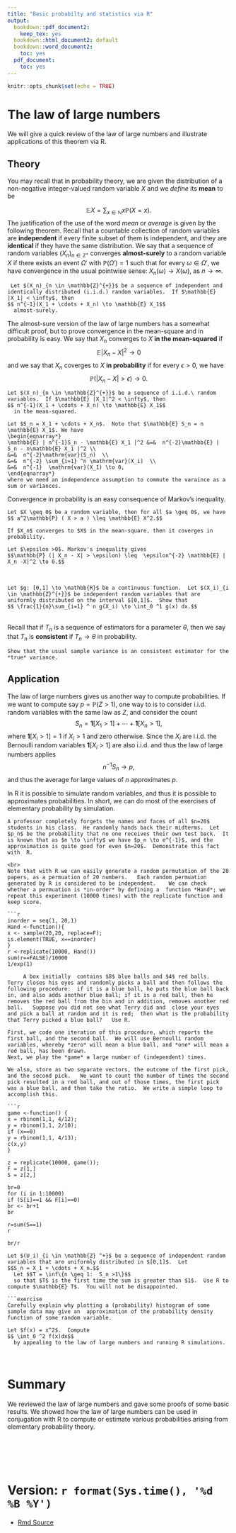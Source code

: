 ```yaml
---
title: "Basic probabilty and statistics via R"
output:
  bookdown::pdf_document2:
    keep_tex: yes
  bookdown::html_document2: default
  bookdown::word_document2:
    toc: yes
  pdf_document:
    toc: yes
---
```



```r
knitr::opts_chunk$set(echo = TRUE)
```

# The law of large numbers

We will give a quick review of the law of large numbers and illustrate applications of this theorem via R.


## Theory
You may recall that in probability theory, we are given the distribution of a non-negative  integer-valued random variable $X$ and we *define* its **mean** to be 

$$ \mathbb{E} X = \sum_{x\in \mathbb{N}} x \mathbb{P}(X=x).$$
The justification of  the use of the word *mean* or *average* is given by the following theorem.  Recall that a countable collection of random variables are **independent** if every finite subset of them is independent, and they are **identical** if they have the same distribution.   We say that a sequence of random variables $(X_n)_{n \in \mathbb{Z}^+}$ converges **almost-surely** to a random variable $X$ if there exists an event $\Omega'$ with $\mathbb{P}(\Omega') =1$ such that for every $\omega \in \Omega'$, we have convergence in the usual pointwise sense: $X_n(\omega) \to X(\omega)$, as $n \to \infty$.  



```theorem
 Let $(X_n)_{n \in \mathbb{Z}^{+}}$ be a sequence of independent and identically distributed (i.i.d.) random variables.  If $\mathbb{E} |X_1| < \infty$, then 
$$ n^{-1}(X_1 + \cdots + X_n) \to \mathbb{E} X_1$$
  almost-surely.  
```

The almost-sure version of the law of large numbers has a somewhat difficult proof, but to prove convergence in the mean-square and in probability is easy.  We say that $X_n$ converges to $X$ **in the mean-squared** if 
$$ \mathbb{E} | X_n - X|^{2} \to 0$$
  and we say that $X_n$ coverges to $X$ **in probability** if for every $\epsilon >0$, we have 
$$\mathbb{P} ( | X_n - X| > \epsilon) \to 0.$$

```theorem
Let $(X_n)_{n \in \mathbb{Z}^{+}}$ be a sequence of i.i.d.\ random variables.  If $\mathbb{E} |X_1|^2 < \infty$, then 
$$ n^{-1}(X_1 + \cdots + X_n) \to \mathbb{E} X_1$$
  in the mean-squared.
```

```proof
Let $S_n = X_1 + \cdots + X_n$.  Note that $\mathbb{E} S_n = n \mathbb{E} X_1$. We have  
\begin{eqnarray*}
\mathbb{E} | n^{-1}S_n - \mathbb{E} X_1 |^2 &=&  n^{-2}\mathbb{E} | S_n - n\mathbb{E} X_1 |^2 \\
&=&  n^{-2}\mathrm{var}(S_n)  \\
&=&  n^{-2} \sum_{i=1} ^n \mathrm{var}(X_i)  \\
&=&  n^{-1}  \mathrm{var}(X_1) \to 0, 
\end{eqnarray*}
where we need an independence assumption to commute the varaince as a sum or variances.

```

Convergence in probability is an easy consequence of Markov's inequality.

```lemma
Let $X \geq 0$ be a random variable, then for all $a \geq 0$, we have 
$$ a^2\mathbb{P} ( X > a ) \leq \mathbb{E} X^2.$$
  ```
```lemma
If $X_n$ converges to $X$ in the mean-square, then it coverges in probability.
```
```proof
Let $\epsilon >0$. Markov's inequality gives
$$\mathbb{P} (| X_n - X| > \epsilon) \leq  \epsilon^{-2} \mathbb{E} | X_n -X|^2 \to 0.$$
```
<br>
```exercise
Let $g: [0,1] \to \mathbb{R}$ be a continuous function.  Let $(X_i)_{i \in \mathbb{Z}^{+}}$ be independent random variables that are uniformly distributed on the interval $[0,1]$.  Show that
$$ \frac{1}{n}\sum_{i=1} ^ n g(X_i) \to \int_0 ^1 g(x) dx.$$
```
<br>
Recall that if $T_n$ is a sequence of estimators for a parameter $\theta$, then we say that $T_n$ is **consistent** if $T_n \to \theta$ in probability.
<br>

```exercise
Show that the usual sample variance is an consistent estimator for the *true* variance.

```
## Application

The law of large numbers gives us another way to compute probabilities.    If we want to compute say $p=\mathbb{P}( Z> 1)$, one way to is to consider i.i.d. random variables with the same law as $Z$, and consider the count
$$ S_n = \mathbf{1}[X_1 >1] + \cdots + \mathbf{1}[X_n >1],$$
where $\mathbf{1}[X_i >1] =1$ if $X_i >1$ and zero otherwise.   Since the $X_i$ are i.i.d. the Bernoulli random variables $\mathbf{1}[X_i >1]$ are also i.i.d. and thus the law of large numbers applies  
$$ n^{-1} S_n \to p,$$
and thus the average for large values of $n$ approximates $p$.

In R it is possible to simulate random variables, and thus it is possible to approximates probabilities. In short, we can do most of the exercises of elementary probability by simulation.  

```exercise
A professor completely forgets the names and faces of all $n=20$ students in his class.  He randomly hands back their midterms.  Let $p_n$ be the probability that no one receives their own test back.  It is known that as $n \to \infty$ we have $p_n \to e^{-1}$, and the approximation is quite good for even $n=20$.  Demonstrate this fact with  R.  
```
```solution
<br>
Note that with R we can easily generate a random permutation of the 20 papers, as a permuation of 20 numbers.   Each random permuation generated by R is considered to be independent.    We can check whether a permuation is *in-order* by defining a  function *Hand*; we repeat this experiment (10000 times) with the replicate function and keep score.

```r
inorder = seq(1, 20,1)
Hand <-function(){
x <- sample(20,20, replace=F);
is.element(TRUE, x==inorder)
}
r <-replicate(10000, Hand())
sum(r==FALSE)/10000
1/exp(1)
```


```exercise
	 A box initially  contains $8$ blue balls and $4$ red balls.   Terry closes his eyes and randomly picks a ball and then follows the following procedure:  if it is a blue ball, he puts the blue ball back in, and also adds another blue ball; if it is a red ball, then he removes the red ball from the bin and in addition, removes another red ball.   Suppose you did not see what Terry did and  close your eyes and pick a ball at random and it is red;  then what is the probability that Terry picked a blue ball?   Use R.     
```
```solution
First, we code one iteration of this procedure, which reports the first ball, and the second ball.  We will use Bernoulli random variables, whereby *zero* will mean a blue ball, and *one* will mean a red ball, has been drawn.
Next, we play the *game* a large number of (independent) times.

We also, store as two separate vectors, the outcome of the first pick, and the second pick.   We want to count the number of times the second pick resulted in a red ball, and out of those times, the first pick was a blue ball, and then take the ratio.  We write a simple loop to accomplish this.

```r
game <-function() {
x = rbinom(1,1, 4/12);
y = rbinom(1,1, 2/10);
if (x==0)
y = rbinom(1,1, 4/13);
c(x,y)
}

z = replicate(10000, game());
F = z[1,]
S = z[2,]

br=0
for (i in 1:10000)
if (S[i]==1 && F[i]==0)
br <- br+1
br

r=sum(S==1)
r

br/r
```

```exercise
Let $(U_i)_{i \in \mathbb{Z} ^+}$ be a sequence of independent random variables that are uniformly distributed in $[0,1]$.  Let 
$$S_n = X_1 + \cdots + X_n.$$
  Let $$T = \inf\{n \geq 1:  S_n >1\}$$
  so that $T$ is the first time the sum is greater than $1$.  Use R to compute $\mathbb{E} T$.  You will not be disappointed.  

```exercise
Carefully explain why plotting a (probability) histogram of some sample data may give an  approximation of the probability density function of some random variable.
```

```exercise
Let $f(x) = x^2$.  Compute 
$$ \int_0 ^2 f(x)dx$$
  by appealing to the law of large numbers and running R simulations.
```

<br>

# Summary

We reviewed the law of large numbers and gave some proofs of some basic results.  We showed how the law of large numbers can be used in conjugation with R to compute or estimate various probabilities arising from elementary probability theory.    

<br>



<br>
<br>

#   Version: `r format(Sys.time(), '%d %B %Y')`
  * [Rmd Source](https://tsoo-math.github.io/ucl/prob-viaR.Rmd)


<br>
<br>
<br>


